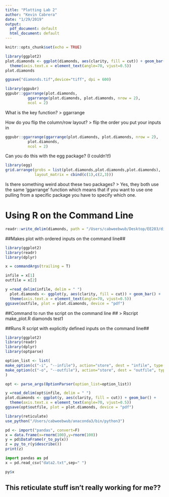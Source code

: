```yaml
---
title: "Plotting Lab 2"
author: "Kevin Cabrera"
date: "1/29/2019"
output:
  pdf_document: default
  html_document: default
---
```


```r
knitr::opts_chunk$set(echo = TRUE)
```

```r
library(ggplot2)
plot.diamonds <- ggplot(diamonds, aes(clarity, fill = cut)) + geom_bar() +
  theme(axis.text.x = element_text(angle=70, vjust=0.5))
plot.diamonds
```

```r
ggsave("diamonds.tif",device="tiff", dpi = 600)
```

```r
library(ggpubr)
ggpubr::ggarrange(plot.diamonds, 
          ggarrange(plot.diamonds, plot.diamonds, nrow = 2),
          ncol = 2)
```
What is the key function?
> ggarrange

How do you flip the column/row layout?
> flip the order you put your inputs in

```r
ggpubr::ggarrange(ggarrange(plot.diamonds, plot.diamonds, nrow = 2), 
          plot.diamonds,
          ncol = 2)
```

Can you do this with the egg package? (I couldn’t!)
```r
library(egg)
grid.arrange(grobs = list(plot.diamonds,plot.diamonds,plot.diamonds), 
             layout_matrix = cbind(c(1),c(2,3)))
```
Is there something weird about these two packages?
> Yes, they both use the same 'ggarrange' function which means that if you want to use one pulling from a specific package you have to specify which one.


# Using R on the Command Line
```r
readr::write_delim(diamonds, path = "/Users/cabweebwub/Desktop/EE283/diamonds")
```

##Makes plot with ordered inputs on the command line##
```r
library(ggplot2)
library(readr)
library(dplyr)

x = commandArgs(trailing = T)

infile = x[1]
outfile = x[2]

y =read_delim(infile, delim = " ") 
  plot.diamonds <- ggplot(y, aes(clarity, fill = cut)) + geom_bar() +
  theme(axis.text.x = element_text(angle=70, vjust=0.5))
ggsave(outfile, plot = plot.diamonds, device = "pdf")

```
##Command to run the script on the command line
## > Rscript make_plot.R diamonds test1


##Runs R script with explicitly defined inputs on the command line##
```r
library(ggplot2)
library(readr)
library(dplyr)
library(optparse)

option_list <- list(
make_option(c("-i", "--infile"), action="store", dest = "infile", type = "character"),
make_option(c("-o", "--outfile"), action="store", dest = "outfile", type = "character")
)

opt <- parse_args(OptionParser(option_list=option_list))

y =read_delim(opt$infile, delim = " ") 
plot.diamonds <- ggplot(y, aes(clarity, fill = cut)) + geom_bar() +
  theme(axis.text.x = element_text(angle=70, vjust=0.5))
ggsave(opt$outfile, plot = plot.diamonds, device = "pdf")

```


```r
library(reticulate)
use_python("/Users/cabweebwub/anaconda3/bin/python3")
```

```r
pd <- import("pandas", convert=F)
x = data.frame(x=rnorm(100),y=rnorm(100))
y = pd$DataFrame(r_to_py(x))
z = py_to_r(y$describe())
print(z)
```

```python
import pandas as pd
x = pd.read_csv("data2.txt",sep=" ")
```

```r
py$x
```

## This reticulate stuff isn't really working for me??

